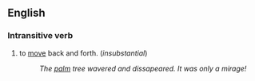 ==English==

===Intransitive verb===

#to [[move]] back and forth. (''insubstantial'')
#: ''The [[palm]] tree wavered and dissapeared. It was only a mirage!''